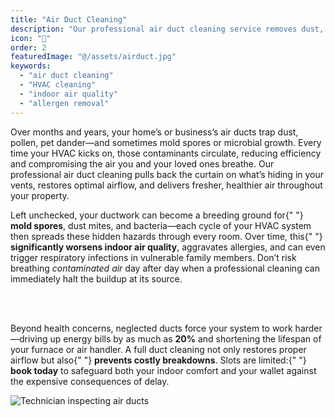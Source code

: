 ```yaml
---
title: "Air Duct Cleaning"
description: "Our professional air duct cleaning service removes dust, pet dander, pollen, mold spores, and microbial contaminants from your HVAC system, dramatically improving indoor air quality and reducing allergy and asthma triggers. By clearing blockages and debris, it enhances airflow and system efficiency—potentially lowering energy consumption by up to 20%—and extends the lifespan of your HVAC equipment. Additionally, clean ducts eliminate musty odors and decrease dust accumulation throughout your home, resulting in a fresher, healthier living environment."
icon: "💨"
order: 2
featuredImage: "@/assets/airduct.jpg"
keywords:
  - "air duct cleaning"
  - "HVAC cleaning"
  - "indoor air quality"
  - "allergen removal"
---
```



<Section variant="imageCol3" childSlotClass="flex lg:flex-row-reverse">
  <Section variant="textCol">
    <Section
      variant="headAndP"
      heading={[{ text: "What Is Air Duct Cleaning?", tagName: "h4" }]}
    >
      <p>
        Over months and years, your home’s or business’s air ducts trap dust,
        pollen, pet dander—and sometimes mold spores or microbial growth. Every
        time your HVAC kicks on, those contaminants circulate, reducing
        efficiency and compromising the air you and your loved ones breathe. Our
        professional air duct cleaning pulls back the curtain on what’s hiding
        in your vents, restores optimal airflow, and delivers fresher, healthier
        air throughout your property.
      </p>
    </Section>
    <Section
      variant="headAndP"
      heading={[
        { text: "Why You Can’t Wait to Clean Your Air Ducts", tagName: "h4" },
      ]}
    >
      <p>
        Left unchecked, your ductwork can become a breeding ground for{" "}
        <strong>mold spores</strong>, dust mites, and bacteria—each cycle of
        your HVAC system then spreads these hidden hazards through every room.
        Over time, this{" "}
        <strong>significantly worsens indoor air quality</strong>, aggravates
        allergies, and can even trigger respiratory infections in vulnerable
        family members. Don’t risk breathing <em>contaminated air</em> day after
        day when a professional cleaning can immediately halt the buildup at its
        source.
      </p>
      <br></br>
      <p>
        Beyond health concerns, neglected ducts force your system to work
        harder—driving up energy bills by as much as <strong>20%</strong> and
        shortening the lifespan of your furnace or air handler. A full duct
        cleaning not only restores proper airflow but also{" "}
        <strong>prevents costly breakdowns</strong>. Slots are limited:{" "}
        <strong>book today</strong> to safeguard both your indoor comfort and
        your wallet against the expensive consequences of delay.
      </p>
    </Section>
  </Section>

  <Section variant="contentImgSec">
    <Image
      src={ductImg}
      alt="Technician inspecting air ducts"
      class="w-full h-auto rounded-lg shadow-lg mb-6"
      loading="lazy"
    />
  </Section>
</Section>
